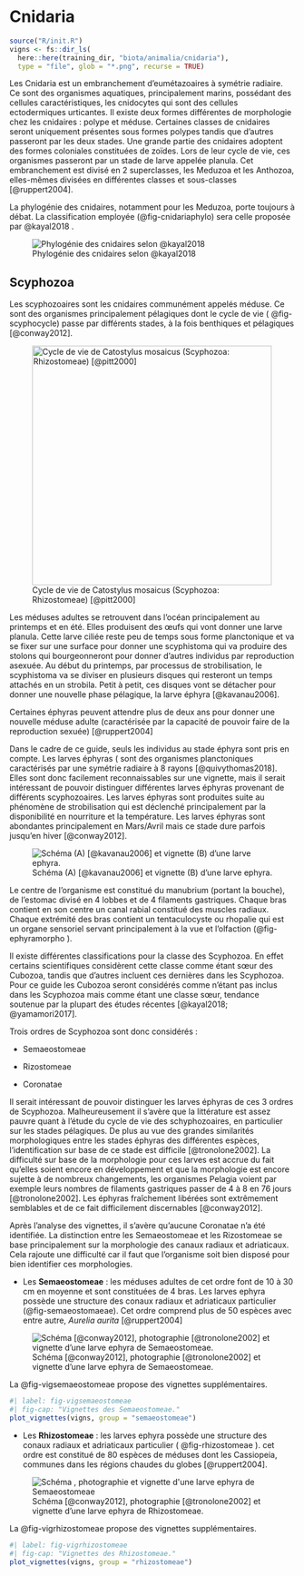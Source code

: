 # Cnidaria

```r
source("R/init.R")
vigns <- fs::dir_ls(
  here::here(training_dir, "biota/animalia/cnidaria"), 
  type = "file", glob = "*.png", recurse = TRUE)
```

Les Cnidaria est un embranchement d'eumétazoaires à symétrie radiaire. Ce sont des organismes aquatiques, principalement marins, possédant des cellules caractéristiques, les cnidocytes qui sont des cellules ectodermiques urticantes. Il existe deux formes différentes de morphologie chez les cnidaires : polype et méduse. Certaines classes de cnidaires seront uniquement présentes sous formes polypes tandis que d'autres passeront par les deux stades. Une grande partie des cnidaires adoptent des formes coloniales constituées de zoïdes. Lors de leur cycle de vie, ces organismes passeront par un stade de larve appelée planula. Cet embranchement est divisé en 2 superclasses, les Meduzoa et les Anthozoa, elles-mêmes divisées en différentes classes et sous-classes [@ruppert2004].

La phylogénie des cnidaires, notamment pour les Meduzoa, porte toujours à débat. La classification employée (@fig-cnidariaphylo) sera celle proposée par @kayal2018 .

![Phylogénie des cnidaires selon @kayal2018](images/cnidaria/meduzoa_phylogeny.png){#fig-cnidariaphylo}

## Scyphozoa

Les scyphozoaires sont les cnidaires communément appelés méduse. Ce sont des organismes principalement pélagiques dont le cycle de vie ( @fig-scyphocycle) passe par différents stades, à la fois benthiques et pélagiques [@conway2012].

![Cycle de vie de Catostylus mosaicus (Scyphozoa: Rhizostomeae) [@pitt2000]](images/cnidaria/scyphozoa_life_cycle.png){#fig-scyphocycle width="422"}

Les méduses adultes se retrouvent dans l'océan principalement au printemps et en été. Elles produisent des œufs qui vont donner une larve planula. Cette larve ciliée reste peu de temps sous forme planctonique et va se fixer sur une surface pour donner une scyphistoma qui va produire des stolons qui bourgeonneront pour donner d'autres individus par reproduction asexuée. Au début du printemps, par processus de strobilisation, le scyphistoma va se diviser en plusieurs disques qui resteront un temps attachés en un strobila. Petit à petit, ces disques vont se détacher pour donner une nouvelle phase pélagique, la larve éphyra [@kavanau2006].

Certaines éphyras peuvent attendre plus de deux ans pour donner une nouvelle méduse adulte (caractérisée par la capacité de pouvoir faire de la reproduction sexuée) [@ruppert2004]

Dans le cadre de ce guide, seuls les individus au stade éphyra sont pris en compte. Les larves éphyras ( sont des organismes planctoniques caractérisés par une symétrie radiaire à 8 rayons [@quivythomas2018]. Elles sont donc facilement reconnaissables sur une vignette, mais il serait intéressant de pouvoir distinguer différentes larves éphyras provenant de différents scyphozoaires. Les larves éphyras sont produites suite au phénomène de strobilisation qui est déclenché principalement par la disponibilité en nourriture et la température. Les larves éphyras sont abondantes principalement en Mars/Avril mais ce stade dure parfois jusqu'en hiver [@conway2012].

![Schéma (A) [@kavanau2006] et vignette (B) d'une larve ephyra.](images/cnidaria/ephyra_morphology.png){#fig-ephyramorpho}

Le centre de l'organisme est constitué du manubrium (portant la bouche), de l'estomac divisé en 4 lobbes et de 4 filaments gastriques. Chaque bras contient en son centre un canal rabial constitué des muscles radiaux. Chaque extrémité des bras contient un tentaculocyste ou rhopalie qui est un organe sensoriel servant principalement à la vue et l'olfaction (@fig-ephyramorpho ).

Il existe différentes classifications pour la classe des Scyphozoa. En effet certains scientifiques considèrent cette classe comme étant sœur des Cubozoa, tandis que d'autres incluent ces dernières dans les Scyphozoa. Pour ce guide les Cubozoa seront considérés comme n'étant pas inclus dans les Scyphozoa mais comme étant une classe sœur, tendance soutenue par la plupart des études récentes [@kayal2018; @yamamori2017].

Trois ordres de Scyphozoa sont donc considérés :

-   Semaeostomeae

-   Rizostomeae

-   Coronatae

Il serait intéressant de pouvoir distinguer les larves éphyras de ces 3 ordres de Scyphozoa. Malheureusement il s'avère que la littérature est assez pauvre quant à l'étude du cycle de vie des schyphozoaires, en particulier sur les stades pélagiques. De plus au vue des grandes similarités morphologiques entre les stades éphyras des différentes espèces, l'identification sur base de ce stade est difficile [@tronolone2002]. La difficulté sur base de la morphologie pour ces larves est accrue du fait qu'elles soient encore en développement et que la morphologie est encore sujette à de nombreux changements, les organismes Pelagia voient par exemple leurs nombres de filaments gastriques passer de 4 à 8 en 76 jours [@tronolone2002]. Les éphyras fraîchement libérées sont extrêmement semblables et de ce fait difficilement discernables [@conway2012].

Après l'analyse des vignettes, il s'avère qu'aucune Coronatae n'a été identifiée. La distinction entre les Semaeostomeae et les Rizostomeae se base principalement sur la morphologie des canaux radiaux et adriaticaux. Cela rajoute une difficulté car il faut que l'organisme soit bien disposé pour bien identifier ces morphologies.

-   Les **Semaeostomeae** : les méduses adultes de cet ordre font de 10 à 30 cm en moyenne et sont constituées de 4 bras. Les larves ephyra possède une structure des conaux radiaux et adriaticaux particulier (@fig-semaeostomaeae). Cet ordre comprend plus de 50 espèces avec entre autre, *Aurelia aurita* [@ruppert2004]

![Schéma [@conway2012], photographie [@tronolone2002] et vignette d'une larve ephyra de Semaeostomeae.](images/cnidaria/semaeostomeae.png){#fig-semaeostomaeae}

La @fig-vigsemaeostomeae propose des vignettes supplémentaires.

```r
#| label: fig-vigsemaeostomeae
#| fig-cap: "Vignettes des Semaeostomeae."
plot_vignettes(vigns, group = "semaeostomeae")
```

-   Les **Rhizostomeae** : les larves ephyra possède une structure des conaux radiaux et adriaticaux particulier ( @fig-rhizostomeae ). cet ordre est constitué de 80 espèces de méduses dont les Cassiopeia, communes dans les régions chaudes du globes [@ruppert2004].

![Schéma \[\@conway2012\], photographie \[\@tronolone2002\] et vignette d'une larve ephyra de Rhizostomeae.](images/cnidaria/rizostomeae.png){#fig-rhizostomeae alt="Schéma , photographie et vignette d'une larve ephyra de Semaeostomeae"}

La @fig-vigrhizostomeae propose des vignettes supplémentaires.

```r
#| label: fig-vigrhizostomeae
#| fig-cap: "Vignettes des Rhizostomeae."
plot_vignettes(vigns, group = "rhizostomeae")
```
